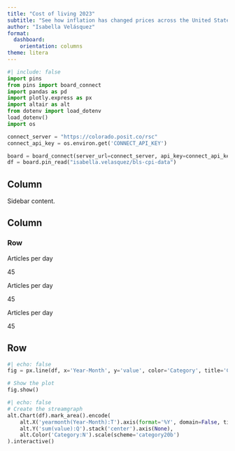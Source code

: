 ```yaml
---
title: "Cost of living 2023"
subtitle: "See how inflation has changed prices across the United States in the September quarter"
author: "Isabella Velásquez"
format:
  dashboard:
    orientation: columns
theme: litera
---
```


```python
#| include: false
import pins
from pins import board_connect
import pandas as pd
import plotly.express as px
import altair as alt
from dotenv import load_dotenv
load_dotenv()
import os 

connect_server = "https://colorado.posit.co/rsc"
connect_api_key = os.environ.get('CONNECT_API_KEY')

board = board_connect(server_url=connect_server, api_key=connect_api_key)
df = board.pin_read("isabella.velasquez/bls-cpi-data")
```


## Column {.sidebar}

Sidebar content.

## Column 

### Row

::: {.valuebox icon="pencil" color="blue"}
Articles per day

45
:::

::: {.valuebox icon="pencil" color="blue"}
Articles per day

45
:::

::: {.valuebox icon="pencil" color="blue"}
Articles per day

45
:::

## Row {.tabset}

```python
#| echo: false
fig = px.line(df, x='Year-Month', y='value', color='Category', title='CPI Data')

# Show the plot
fig.show()
```


```python
#| echo: false
# Create the streamgraph
alt.Chart(df).mark_area().encode(
    alt.X('yearmonth(Year-Month):T').axis(format='%Y', domain=False, tickSize=0),
    alt.Y('sum(value):Q').stack('center').axis(None),
    alt.Color('Category:N').scale(scheme='category20b')
).interactive()
```